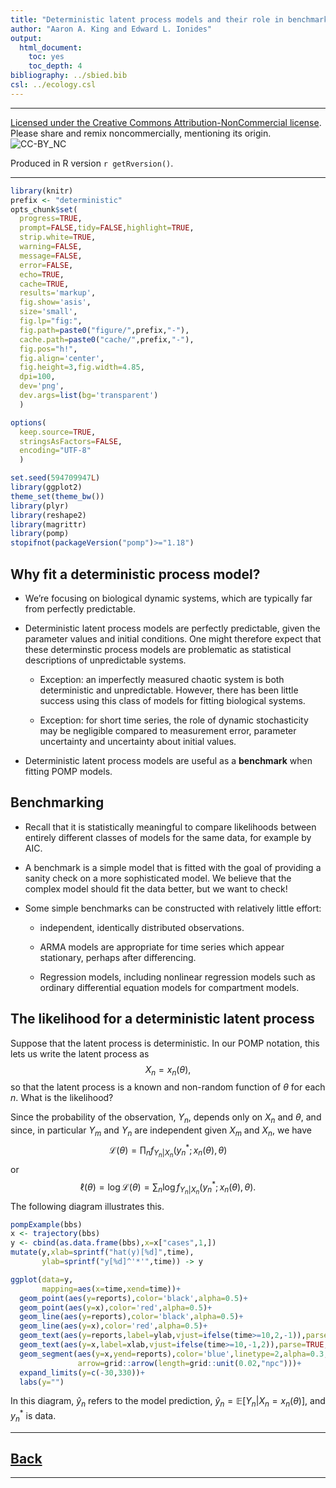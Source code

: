 ```yaml
---
title: "Deterministic latent process models and their role in benchmarking POMP models"
author: "Aaron A. King and Edward L. Ionides"
output:
  html_document:
    toc: yes
    toc_depth: 4
bibliography: ../sbied.bib
csl: ../ecology.csl
---
```


\newcommand\prob[1]{\mathbb{P}\left[{#1}\right]}
\newcommand\expect[1]{\mathbb{E}\left[{#1}\right]}
\newcommand\var[1]{\mathrm{Var}\left[{#1}\right]}
\newcommand\dist[2]{\mathrm{#1}\left(#2\right)}
\newcommand\dd[1]{d{#1}}
\newcommand\dlta[1]{{\Delta}{#1}}
\newcommand\lik{\mathcal{L}}
\newcommand\loglik{\ell}

-----------------------------------

[Licensed under the Creative Commons Attribution-NonCommercial license](http://creativecommons.org/licenses/by-nc/4.0/).
Please share and remix noncommercially, mentioning its origin.  
![CC-BY_NC](../graphics/cc-by-nc.png)

Produced in R version `r getRversion()`.

-----------------------------------

```r
library(knitr)
prefix <- "deterministic"
opts_chunk$set(
  progress=TRUE,
  prompt=FALSE,tidy=FALSE,highlight=TRUE,
  strip.white=TRUE,
  warning=FALSE,
  message=FALSE,
  error=FALSE,
  echo=TRUE,
  cache=TRUE,
  results='markup',
  fig.show='asis',
  size='small',
  fig.lp="fig:",
  fig.path=paste0("figure/",prefix,"-"),
  cache.path=paste0("cache/",prefix,"-"),
  fig.pos="h!",
  fig.align='center',
  fig.height=3,fig.width=4.85,
  dpi=100,
  dev='png',
  dev.args=list(bg='transparent')
  )
```
```r
options(
  keep.source=TRUE,
  stringsAsFactors=FALSE,
  encoding="UTF-8"
  )

set.seed(594709947L)
library(ggplot2)
theme_set(theme_bw())
library(plyr)
library(reshape2)
library(magrittr)
library(pomp)
stopifnot(packageVersion("pomp")>="1.18")
```

## Why fit a deterministic process model?

* We're focusing on biological dynamic systems, which are typically far from perfectly predictable. 

* Deterministic latent process models are perfectly predictable, given the parameter values and initial conditions. One might therefore expect that these determinstic process models are problematic as statistical descriptions of unpredictable systems.

    + Exception: an imperfectly measured chaotic system is both deterministic and unpredictable. However, there has been little success using this class of models for fitting biological systems.

    + Exception: for short time series, the role of dynamic stochasticity may be negligible compared to measurement error, parameter uncertainty and uncertainty about initial values.

* Deterministic latent process models are useful as a **benchmark** when fitting POMP models.

## Benchmarking

* Recall that it is statistically meaningful to compare likelihoods between entirely different classes of models for the same data, for example by AIC.

* A benchmark is a simple model that is fitted with the goal of providing a sanity check on a more sophisticated model. We believe that the complex model should fit the data better, but we want to check!

* Some simple benchmarks can be constructed with relatively little effort:

    + independent, identically distributed observations.

    + ARMA models are appropriate for time series which appear stationary, perhaps after differencing.

    + Regression models, including nonlinear regression models such as ordinary differential equation models for compartment models.


## The likelihood for a deterministic latent process

Suppose that the latent process is deterministic.
In our POMP notation, this lets us write the latent process as
$$X_{n}=x_n(\theta),$$ 
so that the latent process is a known and non-random function of $\theta$ for each $n$.
What is the likelihood?

Since the probability of the observation, $Y_n$, depends only on $X_n$ and $\theta$, and since, in particular $Y_{m}$ and $Y_{n}$ are independent given $X_{m}$ and $X_{n}$, we have 
$$\lik(\theta) = \prod_{n} f_{Y_n|X_n}\big(y_n^*;x_n(\theta),\theta\big)$$ 
or 
$$\ell(\theta) = \log\lik(\theta) = \sum_{n} \log f_{Y_n|X_n}\big(y_n^*;x_n(\theta),\theta\big).$$
The following diagram illustrates this.

```r
pompExample(bbs)
x <- trajectory(bbs)
y <- cbind(as.data.frame(bbs),x=x["cases",1,])
mutate(y,xlab=sprintf("hat(y)[%d]",time),
       ylab=sprintf("y[%d]^'*'",time)) -> y

ggplot(data=y,
       mapping=aes(x=time,xend=time))+
  geom_point(aes(y=reports),color='black',alpha=0.5)+
  geom_point(aes(y=x),color='red',alpha=0.5)+
  geom_line(aes(y=reports),color='black',alpha=0.5)+
  geom_line(aes(y=x),color='red',alpha=0.5)+
  geom_text(aes(y=reports,label=ylab,vjust=ifelse(time>=10,2,-1)),parse=TRUE,color='black')+
  geom_text(aes(y=x,label=xlab,vjust=ifelse(time>=10,-1,2)),parse=TRUE,color='red')+
  geom_segment(aes(y=x,yend=reports),color='blue',linetype=2,alpha=0.3,
               arrow=grid::arrow(length=grid::unit(0.02,"npc")))+
  expand_limits(y=c(-30,330))+
  labs(y="")
```

In this diagram, $\hat y_n$ refers to the model prediction, 
$\hat y_n = \expect{Y_n \vert X_n=x_n(\theta)}$, and $y_n^*$ is data.

-----------------------

## [Back](./pfilter.html)

--------------------------

